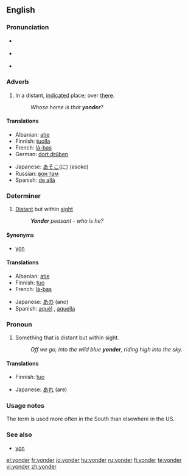 {{was wotd|2006|December|2}}
==English==

===Pronunciation===
* {{a|RP}} {{IPA|/ˈjɒndə(r)/}}
* {{a|US}} {{IPA|/ˈjɑːndə(r)/}}
* {{audio|en-us-yonder.ogg|Audio (US)}}
*: {{rhymes|ɒndə(r)}}

===Adverb===
{{en-adv|-}}

# In a distant, [[indicate]]d place; over [[there]].
#: ''Whose home is that '''yonder'''?''

====Translations====
{{trans-top|in a distant, indicated place}}
* Albanian: [[atje]]
* Finnish: [[tuolla]]
* French: [[là-bas]]
* German: [[dort drüben]]
{{trans-mid}}
* Japanese: [[あそこ]](に) (asoko)
* Russian: [[вон там]]
* Spanish: [[de allá]]
{{trans-bottom}}

===Determiner===
{{en-det}}

# [[distant|Distant]] but within [[sight]]
#: '' '''Yonder''' peasant - who is he?''

====Synonyms====
* {{sense|distant but within sight}} [[yon]]

====Translations====
{{trans-top|distant but within sight}}
* Albanian: [[atje]]
* Finnish: [[tuo]]
* French: [[là-bas]]
{{trans-mid}}
* Japanese: [[あの]] (ano)
* Spanish: [[aquél]] {{m}}, [[aquella]] {{f}}
{{trans-bottom}}

===Pronoun===
{{infl|en|pronoun}}

# Something that is distant but within sight.
#: ''Off we go, into the wild blue '''yonder''', riding high into the sky.''

====Translations====
{{trans-top|something that is distant but within sight}}
* Finnish: [[tuo]]
{{trans-mid}}
* Japanese: [[あれ]] (are)
{{trans-bottom}}

===Usage notes===
The term {{term|yonder}} is used more often in the South than elsewhere in the US.

===See also===
* [[yon]]

[[el:yonder]]
[[fr:yonder]]
[[io:yonder]]
[[hu:yonder]]
[[ru:yonder]]
[[fi:yonder]]
[[te:yonder]]
[[vi:yonder]]
[[zh:yonder]]